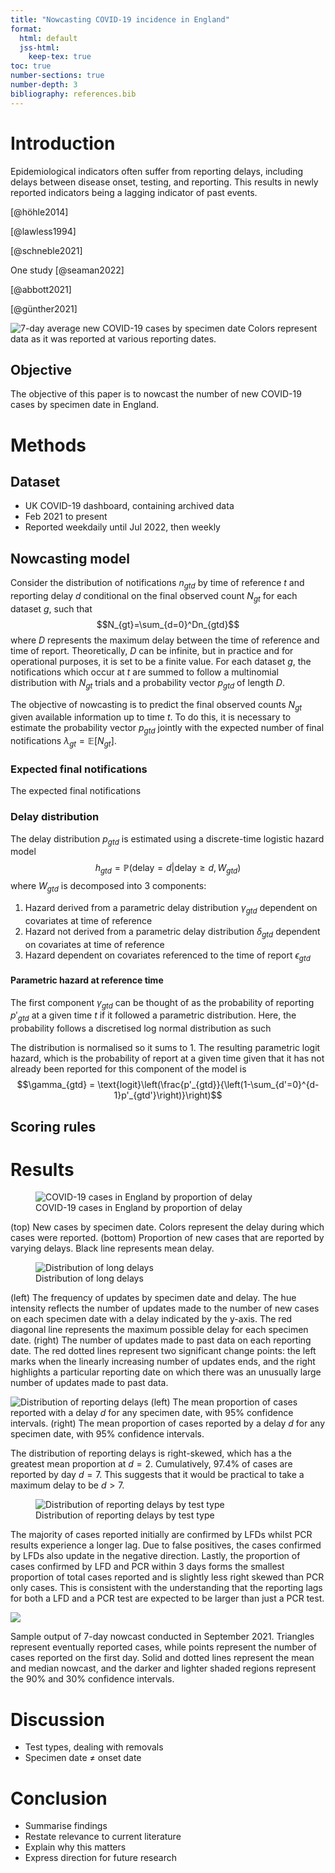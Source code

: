 ```yaml
---
title: "Nowcasting COVID-19 incidence in England"
format:
  html: default
  jss-html:
    keep-tex: true
toc: true
number-sections: true
number-depth: 3
bibliography: references.bib
---
```


# Introduction

<!--- Present the nature and scope of problem investigated --->
Epidemiological indicators often suffer from reporting delays, including delays between disease onset, testing, and reporting. This results in newly reported indicators being a lagging indicator of past events. 

<!--- Literature review --->

[@höhle2014]

[@lawless1994]

[@schneble2021]

One study  [@seaman2022]

[@abbott2021]

[@günther2021]

![7-day average new COVID-19 cases by specimen date](images/nowcast.png){fig-align="center"}
Colors represent data as it was reported at various reporting dates.

## Objective

The objective of this paper is to nowcast the number of new COVID-19 cases by specimen date in England.

# Methods

## Dataset

-   UK COVID-19 dashboard, containing archived data
-   Feb 2021 to present
-   Reported weekdaily until Jul 2022, then weekly

## Nowcasting model

Consider the distribution of notifications $n_{gtd}$ by time of reference $t$ and reporting delay $d$ conditional on the final observed count $N_{gt}$ for each dataset $g$, such that $$N_{gt}=\sum_{d=0}^Dn_{gtd}$$ where $D$ represents the maximum delay between the time of reference and time of report. Theoretically, $D$ can be infinite, but in practice and for operational purposes, it is set to be a finite value. For each dataset $g$, the notifications which occur at $t$ are summed to follow a multinomial distribution with $N_{gt}$ trials and a probability vector $p_{gtd}$ of length $D$.

The objective of nowcasting is to predict the final observed counts $N_{gt}$ given available information up to time $t$. To do this, it is necessary to estimate the probability vector $p_{gtd}$ jointly with the expected number of final notifications $\lambda_{gt}=\mathbb{E}[N_{gt}]$.

### Expected final notifications

The expected final notifications

```{=tex}
\begin{aligned}
\log(\lambda_0) &\sim N(\log(N_{g0}+1),1), \\
\log(\lambda_t)|\lambda_{t-1} &\sim N(\log(\lambda_{t-1}), \sigma^2)\\
\sigma &\sim N(0,1)
\end{aligned}
```
### Delay distribution

The delay distribution $p_{gtd}$ is estimated using a discrete-time logistic hazard model $$h_{gtd}=\mathbb{P}(\text{delay}=d|\text{delay} \geq d, W_{gtd})$$ where $W_{gtd}$ is decomposed into 3 components:

1.  Hazard derived from a parametric delay distribution $\gamma_{gtd}$ dependent on covariates at time of reference
2.  Hazard not derived from a parametric delay distribution $\delta_{gtd}$ dependent on covariates at time of reference
3.  Hazard dependent on covariates referenced to the time of report $\epsilon_{gtd}$

#### Parametric hazard at reference time

The first component $\gamma_{gtd}$ can be thought of as the probability of reporting $p'_{gtd}$ at a given time $t$ if it followed a parametric distribution. Here, the probability follows a discretised log normal distribution as such

```{=tex}
\begin{aligned}
p'_{gtd} &\sim \text{LogNormal}(\gamma_{gt},v_{gt})\\
\gamma_{gt} &= \mu_0 + \alpha_\mu X_{\gamma}+\beta_\mu Z_\gamma\\
v_{gt} &= \exp\left(v_0 + \alpha_v X_\gamma + \beta_v Z_\gamma\right)
\end{aligned}
```
The distribution is normalised so it sums to 1. The resulting parametric logit hazard, which is the probability of report at a given time given that it has not already been reported for this component of the model is $$\gamma_{gtd} = \text{logit}\left(\frac{p'_{gtd}}{\left(1-\sum_{d'=0}^{d-1}p'_{gtd'}\right)}\right)$$

## Scoring rules

# Results

![COVID-19 cases in England by proportion of delay](images/cases-delay-england.png)

(top) New cases by specimen date. Colors represent the delay during which cases were reported. (bottom) Proportion of new cases that are reported by varying delays. Black line represents mean delay.

![Distribution of long delays](images/long-delay-dist.png)

(left) The frequency of updates by specimen date and delay. The hue intensity reflects the number of updates made to the number of new cases on each specimen date with a delay indicated by the y-axis. The red diagonal line represents the maximum possible delay for each specimen date. (right) The number of updates made to past data on each reporting date. The red dotted lines represent two significant change points: the left marks when the linearly increasing number of updates ends, and the right highlights a particular reporting date on which there was an unusually large number of updates made to past data.

![Distribution of reporting delays](images/cases-delay-dist.png) (left) The mean proportion of cases reported with a delay $d$ for any specimen date, with 95% confidence intervals. (right) The mean proportion of cases reported by a delay $d$ for any specimen date, with 95% confidence intervals.

The distribution of reporting delays is right-skewed, which has a the greatest mean proportion at $d=2$. Cumulatively, 97.4% of cases are reported by day $d=7$. This suggests that it would be practical to take a maximum delay to be $d>7$.

![Distribution of reporting delays by test type](images/delay-dist-test-type.png)

The majority of cases reported initially are confirmed by LFDs whilst PCR results experience a longer lag. Due to false positives, the cases confirmed by LFDs also update in the negative direction. Lastly, the proportion of cases confirmed by LFD and PCR within 3 days forms the smallest proportion of total cases reported and is slightly less right skewed than PCR only cases. This is consistent with the understanding that the reporting lags for both a LFD and a PCR test are expected to be larger than just a PCR test.

![](images/sample%20output-01.png){fig-align="center"}

Sample output of 7-day nowcast conducted in September 2021. Triangles represent eventually reported cases, while points represent the number of cases reported on the first day. Solid and dotted lines represent the mean and median nowcast, and the darker and lighter shaded regions represent the 90% and 30% confidence intervals.

# Discussion

-   Test types, dealing with removals
-   Specimen date $\neq$ onset date

# Conclusion

-   Summarise findings
-   Restate relevance to current literature
-   Explain why this matters
-   Express direction for future research
